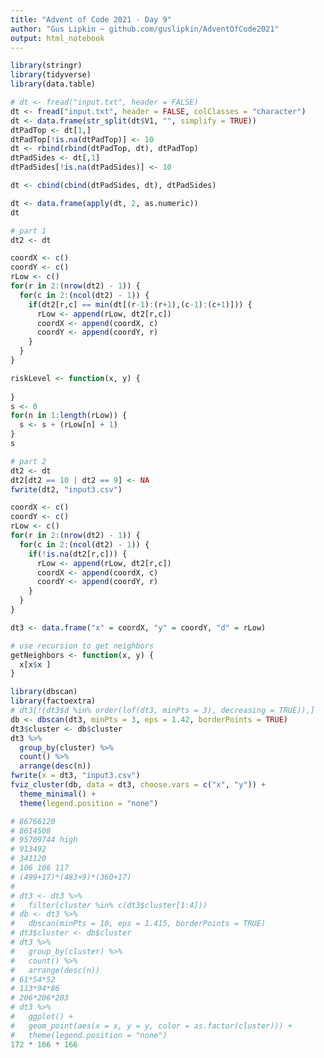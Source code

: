 ```yaml
---
title: "Advent of Code 2021 - Day 9"
author: "Gus Lipkin ~ github.com/guslipkin/AdventOfCode2021"
output: html_notebook
---
```


```r
library(stringr)
library(tidyverse)
library(data.table)

# dt <- fread("input.txt", header = FALSE)
dt <- fread("input.txt", header = FALSE, colClasses = "character")
dt <- data.frame(str_split(dt$V1, "", simplify = TRUE))
dtPadTop <- dt[1,]
dtPadTop[!is.na(dtPadTop)] <- 10
dt <- rbind(rbind(dtPadTop, dt), dtPadTop)
dtPadSides <- dt[,1]
dtPadSides[!is.na(dtPadSides)] <- 10

dt <- cbind(cbind(dtPadSides, dt), dtPadSides)

dt <- data.frame(apply(dt, 2, as.numeric))
dt
```


```r
# part 1
dt2 <- dt

coordX <- c()
coordY <- c()
rLow <- c()
for(r in 2:(nrow(dt2) - 1)) {
  for(c in 2:(ncol(dt2) - 1)) {
    if(dt2[r,c] == min(dt[(r-1):(r+1),(c-1):(c+1)])) {
      rLow <- append(rLow, dt2[r,c])
      coordX <- append(coordX, c)
      coordY <- append(coordY, r)
    }
  }
}

riskLevel <- function(x, y) {
  
}
s <- 0
for(n in 1:length(rLow)) {
  s <- s + (rLow[n] + 1)
}
s
```

```r
# part 2
dt2 <- dt
dt2[dt2 == 10 | dt2 == 9] <- NA
fwrite(dt2, "input3.csv")

coordX <- c()
coordY <- c()
rLow <- c()
for(r in 2:(nrow(dt2) - 1)) {
  for(c in 2:(ncol(dt2) - 1)) {
    if(!is.na(dt2[r,c])) {
      rLow <- append(rLow, dt2[r,c])
      coordX <- append(coordX, c)
      coordY <- append(coordY, r)
    }
  }
}

dt3 <- data.frame("x" = coordX, "y" = coordY, "d" = rLow)

# use recursion to get neighbors
getNeighbors <- function(x, y) {
  x[x$x ]
}

library(dbscan)
library(factoextra)
# dt3[!(dt3$d %in% order(lof(dt3, minPts = 3), decreasing = TRUE)),]
db <- dbscan(dt3, minPts = 3, eps = 1.42, borderPoints = TRUE)
dt3$cluster <- db$cluster
dt3 %>%
  group_by(cluster) %>%
  count() %>%
  arrange(desc(n))
fwrite(x = dt3, "input3.csv")
fviz_cluster(db, data = dt3, choose.vars = c("x", "y")) +
  theme_minimal() +
  theme(legend.position = "none")

# 86766120
# 8614508
# 95709744 high
# 913492
# 341120
# 106 106 117
# (499+17)*(483+9)*(360+17)
# 
# dt3 <- dt3 %>%
#   filter(cluster %in% c(dt3$cluster[1:4]))
# db <- dt3 %>%
#   dbscan(minPts = 10, eps = 1.415, borderPoints = TRUE)
# dt3$cluster <- db$cluster
# dt3 %>%
#   group_by(cluster) %>%
#   count() %>%
#   arrange(desc(n))
# 61*54*52
# 113*94*86
# 206*206*203
# dt3 %>%
#   ggplot() +
#   geom_point(aes(x = x, y = y, color = as.factor(cluster))) +
#   theme(legend.position = "none")
172 * 166 * 166
```


